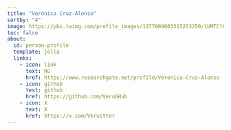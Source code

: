 ```yaml
---
title: "Verónica Cruz-Alonso"
sortby: "4"
image: https://pbs.twimg.com/profile_images/1377009803315253250/1UMTCfQU_400x400.jpg
toc: false
about:
  id: person-profile
  template: jolla
  links:
    - icon: link
      text: RG
      href: https://www.researchgate.net/profile/Veronica-Cruz-Alonso
    - icon: github
      text: github
      href: https://github.com/VeruGHub
    - icon: X
      text: X
      href: https://x.com/Veruitter
---
```


:::{#person-profile}
:::
